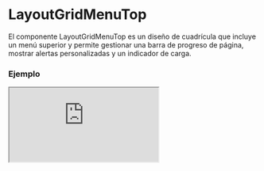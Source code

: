 
# LayoutGridMenuTop

El componente LayoutGridMenuTop es un diseño de cuadrícula que incluye un menú superior y permite gestionar una barra de progreso de página, mostrar alertas personalizadas y un indicador de carga.

### Ejemplo

<Iframe
  minHeightIframe="30dvh"
  src="https://fenextjs-component-storybook.vercel.app/iframe.html?args=&id=layout-layoutgridmenutop--index&viewMode=story"
/>

### Importacion

Para importar el componente LayoutGridMenuTop, se puede hacer desde fenextjs

```tsx copy
import { LayoutGridMenuTop } from "fenextjs";
```

### Parametros

| Parametro         | Tipo           | Requerido | Default   | Descripcion                                                                   |
| ----------------- | -------------- | --------- | --------- | ----------------------------------------------------------------------------- |
| useAlertHook      | boolean        | no        | true      | Indica si se debe renderizar el componente de alerta (AlertHook).             |
| alertHookProps    | AlertHookProps | no        | \{\}      | Propiedades para el componente AlertHook.                                     |
| loader            | boolean        | no        | false     | Indica si la página está en estado de carga, mostrando un indicador de carga. |
| menuTop           | ReactNode      | no        | undefined | Elemento del menú superior dentro del layout.                                 |
| usePageProgress   | boolean        | no        | true      | Indica si se debe mostrar la barra de progreso de página.                     |
| className         | string         | no        | ''        | Clase CSS personalizada para el contenedor del layout.                        |
| classNameLoader   | string         | no        | ''        | Clase CSS personalizada para el indicador de carga.                           |
| classNameChildren | string         | no        | ''        | Clase CSS personalizada para el contenido de los hijos.                       |
| classNameMenuTop  | string         | no        | ''        | Clase CSS personalizada para el menú superior.                                |

### Funcionalidad de AlertHook

Si 'useAlertHook' está habilitado, el componente de alerta (AlertHook) se renderiza con las propiedades proporcionadas en 'alertHookProps'.

### Storybook

Para ver el storybook del componente lo puede hacer con este [link](https://fenextjs-component-storybook.vercel.app/?path=/story/layout-layoutgridmenutop--index)

### Usos

- Básico

```tsx copy
<LayoutGridMenuTop />
```

- Con menú superior

```tsx copy
<LayoutGridMenuTop menuTop={<div>Menú</div>} />
```

- Con barra de progreso deshabilitada

```tsx copy
<LayoutGridMenuTop usePageProgress={false} />
```

- Con alertas personalizadas

```tsx copy
<LayoutGridMenuTop useAlertHook={true} alertHookProps={{ message: "Alerta" }} />
```
